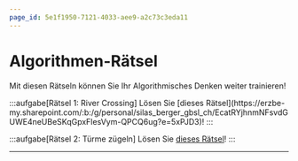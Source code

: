 ```yaml
---
page_id: 5e1f1950-7121-4033-aee9-a2c73c3eda11
---
```



# Algorithmen-Rätsel
Mit diesen Rätseln können Sie Ihr Algorithmisches Denken weiter trainieren!

<Restricted id='1e6afdfb-ce1d-4a79-9370-f646181294a3'>
  :::aufgabe[Rätsel 1: River Crossing]
  <TaskState id='0fb70395-c7da-487f-b0a9-c35d2d805624' />
  Lösen Sie [dieses Rätsel](https://erzbe-my.sharepoint.com/:b:/g/personal/silas_berger_gbsl_ch/EcatRYjhnmNFsvdGUWE4neUBeSKqGpxFlesVym-QPCQ6ug?e=5xPJD3)!
  :::

  :::aufgabe[Rätsel 2: Türme zügeln]
  <TaskState id='c4c2b000-96d1-44fc-b0d5-07143f8f98f4' />
  Lösen Sie [dieses Rätsel](https://erzbe-my.sharepoint.com/:b:/g/personal/silas_berger_gbsl_ch/Ecqez75JESxFr5hLmmLNYtgBOVPS_Wnc1yW9n2c2XwQspA?e=qRlKMD)!
  :::
</Restricted>

---
